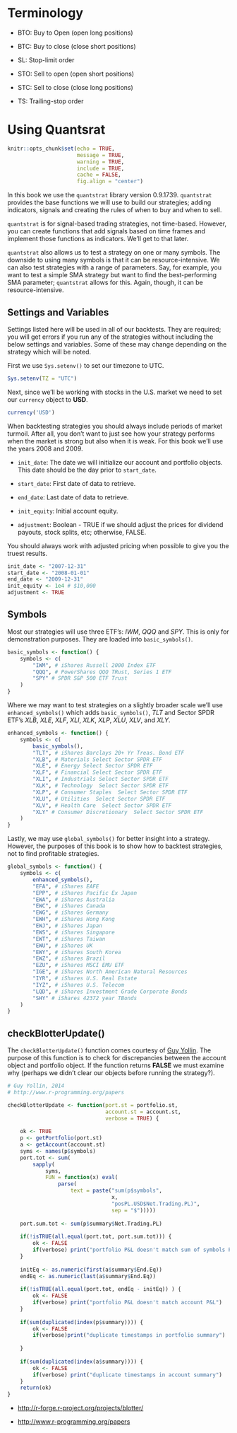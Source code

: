 # Terminology {#terminology}

* BTO: Buy to Open (open long positions)

* BTC: Buy to close (close short positions)

* SL: Stop-limit order

* STO: Sell to open (open short positions)

* STC: Sell to close (close long positions)

* TS: Trailing-stop order

# Using Quantsrat {#using-quantstrat}

```r
knitr::opts_chunk$set(echo = TRUE,
                      message = TRUE,
                      warning = TRUE,
                      include = TRUE,
                      cache = FALSE,
                      fig.align = "center")
```

In this book we use the `quantstrat` library version 0.9.1739. `quantstrat` provides the base functions we will use to build our strategies; adding indicators, signals and creating the rules of when to buy and when to sell. 

`quantstrat` is for signal-based trading strategies, not time-based. However, you can create functions that add signals based on time frames and implement those functions as indicators. We'll get to that later.

`quantstrat` also allows us to test a strategy on one or many symbols. The downside to using many symbols is that it can be resource-intensive. We can also test strategies with a range of parameters. Say, for example, you want to test a simple SMA strategy but want to find the best-performing SMA parameter; `quantstrat` allows for this. Again, though, it can be resource-intensive.

## Settings and Variables

Settings listed here will be used in all of our backtests. They are required; you will get errors if you run any of the strategies without including the below settings and variables. Some of these may change depending on the strategy which will be noted.

First we use `Sys.setenv()` to set our timezone to UTC.

```r
Sys.setenv(TZ = "UTC")
```

Next, since we'll be working with stocks in the U.S. market we need to set our `currency` object to **USD**. 

```r
currency('USD')
```

When backtesting strategies you should always include periods of market turmoil. After all, you don't want to just see how your strategy performs when the market is strong but also when it is weak. For this book we'll use the years 2008 and 2009. 

* `init_date`: The date we will initialize our account and portfolio objects. This date should be the day prior to `start_date`.

* `start_date`: First date of data to retrieve.

* `end_date`: Last date of data to retrieve.

* `init_equity`: Initial account equity.

* `adjustment`: Boolean - TRUE if we should adjust the prices for dividend payouts, stock splits, etc; otherwise, FALSE.

You should always work with adjusted pricing when possible to give you the truest results.

```r
init_date <- "2007-12-31"
start_date <- "2008-01-01"
end_date <- "2009-12-31"
init_equity <- 1e4 # $10,000
adjustment <- TRUE
```

## Symbols

Most our strategies will use three ETF's: *IWM*, *QQQ* and *SPY*. This is only for demonstration purposes. They are loaded into `basic_symbols()`.

```r
basic_symbols <- function() {
    symbols <- c(
        "IWM", # iShares Russell 2000 Index ETF
        "QQQ", # PowerShares QQQ TRust, Series 1 ETF
        "SPY" # SPDR S&P 500 ETF Trust
    )
}
```

Where we may want to test strategies on a slightly broader scale we'll use `enhanced_symbols()` which adds `basic_symbols()`, *TLT* and Sector SPDR ETF's *XLB*, *XLE*, *XLF*, *XLI*, *XLK*, *XLP*, *XLU*, *XLV*, and *XLY*.

```r
enhanced_symbols <- function() {
    symbols <- c(
        basic_symbols(), 
        "TLT", # iShares Barclays 20+ Yr Treas. Bond ETF
        "XLB", # Materials Select Sector SPDR ETF
        "XLE", # Energy Select Sector SPDR ETF
        "XLF", # Financial Select Sector SPDR ETF
        "XLI", # Industrials Select Sector SPDR ETF
        "XLK", # Technology  Select Sector SPDR ETF
        "XLP", # Consumer Staples  Select Sector SPDR ETF
        "XLU", # Utilities  Select Sector SPDR ETF
        "XLV", # Health Care  Select Sector SPDR ETF
        "XLY" # Consumer Discretionary  Select Sector SPDR ETF
    )
}
```

Lastly, we may use `global_symbols()` for better insight into a strategy. However, the purposes of this book is to show how to backtest strategies, not to find profitable strategies. 

```r
global_symbols <- function() {
    symbols <- c(
        enhanced_symbols(), 
        "EFA", # iShares EAFE
        "EPP", # iShares Pacific Ex Japan
        "EWA", # iShares Australia
        "EWC", # iShares Canada
        "EWG", # iShares Germany
        "EWH", # iShares Hong Kong
        "EWJ", # iShares Japan
        "EWS", # iShares Singapore
        "EWT", # iShares Taiwan
        "EWU", # iShares UK
        "EWY", # iShares South Korea
        "EWZ", # iShares Brazil
        "EZU", # iShares MSCI EMU ETF
        "IGE", # iShares North American Natural Resources
        "IYR", # iShares U.S. Real Estate
        "IYZ", # iShares U.S. Telecom
        "LQD", # iShares Investment Grade Corporate Bonds
        "SHY" # iShares 42372 year TBonds
    )
}
```

## checkBlotterUpdate() {#checkBlotterUpdate}

The `checkBlotterUpdate()` function comes courtesy of [Guy Yollin](http://www.r-programming.org/papers). The purpose of this function is to check for discrepancies between the account object and portfolio object. If the function returns **FALSE** we must examine why (perhaps we didn't clear our objects before running the strategy?). 

```r
# Guy Yollin, 2014
# http://www.r-programming.org/papers

checkBlotterUpdate <- function(port.st = portfolio.st, 
                               account.st = account.st, 
                               verbose = TRUE) {
    
    ok <- TRUE
    p <- getPortfolio(port.st)
    a <- getAccount(account.st)
    syms <- names(p$symbols)
    port.tot <- sum(
        sapply(
            syms, 
            FUN = function(x) eval(
                parse(
                    text = paste("sum(p$symbols", 
                                 x, 
                                 "posPL.USD$Net.Trading.PL)", 
                                 sep = "$")))))
    
    port.sum.tot <- sum(p$summary$Net.Trading.PL)
    
    if(!isTRUE(all.equal(port.tot, port.sum.tot))) {
        ok <- FALSE
        if(verbose) print("portfolio P&L doesn't match sum of symbols P&L")
    }
    
    initEq <- as.numeric(first(a$summary$End.Eq))
    endEq <- as.numeric(last(a$summary$End.Eq))
    
    if(!isTRUE(all.equal(port.tot, endEq - initEq)) ) {
        ok <- FALSE
        if(verbose) print("portfolio P&L doesn't match account P&L")
    }
    
    if(sum(duplicated(index(p$summary)))) {
        ok <- FALSE
        if(verbose)print("duplicate timestamps in portfolio summary")
        
    }
    
    if(sum(duplicated(index(a$summary)))) {
        ok <- FALSE
        if(verbose) print("duplicate timestamps in account summary")
    }
    return(ok)
}
```

* [http://r-forge.r-project.org/projects/blotter/](http://r-forge.r-project.org/projects/blotter/)

* [http://www.r-programming.org/papers](http://www.r-programming.org/papers)
